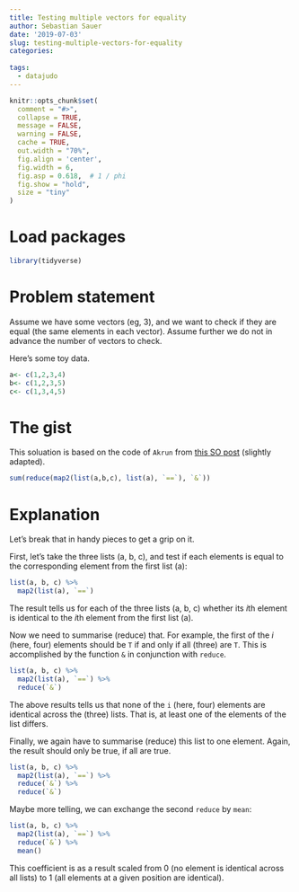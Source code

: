 ```yaml
---
title: Testing multiple vectors for equality
author: Sebastian Sauer
date: '2019-07-03'
slug: testing-multiple-vectors-for-equality
categories:
  
tags:
  - datajudo
---
```




```r
knitr::opts_chunk$set(
  comment = "#>",
  collapse = TRUE,
  message = FALSE,
  warning = FALSE,
  cache = TRUE,
  out.width = "70%",
  fig.align = 'center',
  fig.width = 6,
  fig.asp = 0.618,  # 1 / phi
  fig.show = "hold",
  size = "tiny"
)
```



# Load packages

```r
library(tidyverse)
```


# Problem statement

Assume we have some vectors (eg, 3), and we want to check if they are equal (the same elements in each vector). Assume further we do not in advance the number of vectors to check.


Here's some toy data.

```r
a<- c(1,2,3,4)
b<- c(1,2,3,5)
c<- c(1,3,4,5)
```



# The gist

This soluation is based on the code of `Akrun` from [this SO post](https://stackoverflow.com/questions/27470481/compare-multiple-vectors-at-the-same-time-in-r) (slightly adapted).


```r
sum(reduce(map2(list(a,b,c), list(a), `==`), `&`))

```


# Explanation

Let's break that in handy pieces to get a grip on it.

First, let's take the three lists (a, b, c), and test if each elements is equal to the corresponding element from the first list (a):

```r
list(a, b, c) %>% 
  map2(list(a), `==`)
```

The result tells us for each of the three lists (a, b, c) whether its $i$th element is identical to the $i$th element from the first list (a).

Now we need to summarise (reduce) that. For example, the first of the $i$ (here, four) elements should be `T` if and only if all (three) are `T`. This is accomplished by the function `&` in conjunction with `reduce`.


```r
list(a, b, c) %>% 
  map2(list(a), `==`) %>% 
  reduce(`&`)
```

The above results tells us that none of the `i` (here, four) elements are identical across the (three) lists. That is, at least one of the elements of the list differs.

Finally, we again have to summarise (reduce) this list to one element. Again, the result should only be true, if all are true. 




```r
list(a, b, c) %>% 
  map2(list(a), `==`) %>% 
  reduce(`&`) %>% 
  reduce(`&`)
```


Maybe more telling, we can exchange the second `reduce` by `mean`:

```r
list(a, b, c) %>% 
  map2(list(a), `==`) %>% 
  reduce(`&`) %>% 
  mean()
```

This coefficient is as a result scaled from 0 (no element is identical across all lists) to 1 (all elements at a given position are identical).



